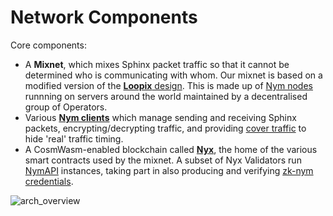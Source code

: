 # Network Components

Core components:
* A **Mixnet**, which mixes Sphinx packet traffic so that it cannot be determined who is communicating with whom. Our mixnet is based on a modified version of the [**Loopix** design](concepts/loopix). This is made up of [Nym nodes](architecture/mixnet/nodes) runnning on servers around the world maintained by a decentralised group of Operators.
* Various [**Nym clients**](architecture/mixnet/clients) which manage sending and receiving Sphinx packets, encrypting/decrypting traffic, and providing [cover traffic](./concepts/cover-traffic) to hide 'real' traffic timing.
* A CosmWasm-enabled blockchain called [**Nyx**](architecture/nyx), the home of the various smart contracts used by the mixnet. A subset of Nyx Validators run [NymAPI](./architecture/nyx#nymapi) instances, taking part in also producing and verifying [zk-nym credentials](cryptography/zk-nym).

![arch_overview](/images/network/arch/overall-arch.png)
